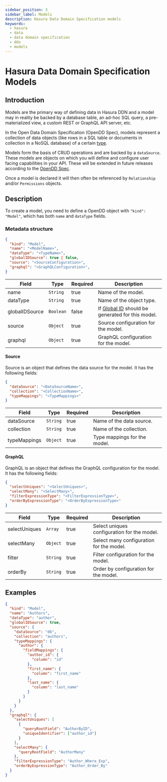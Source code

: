 ```yaml
---
sidebar_position: 3
sidebar_label: Models
description: Hasura Data Domain Specification models
keywords:
  - hasura
  - data
  - data domain specification
  - dds
  - models
---
```


# Hasura Data Domain Specification Models

## Introduction

Models are the primary way of defining data in Hasura DDN and a model may in reality be backed by a database table, an
ad-hoc SQL query, a pre-materialized view, a custom REST or GraphQL API server, etc.

In the Open Data Domain Specification (OpenDD Spec), models represent a collection of data objects (like rows in a SQL
table or documents in collection in a NoSQL database) of a certain [type](./types.mdx).

Models form the basis of CRUD operations and are backed by a `dataSource`. These models are objects on which you will
define and configure user facing capabilities in your API. These will be extended in future releases according to the
[OpenDD Spec](https://github.com/hasura/open-data-domain-specification).

Once a model is declared it will then often be referenced by `Relationship` and/or `Permissions` objects.

## Description

To create a model, you need to define a OpenDD object with `"kind": "Model"`, which has both `name` and `dataType`
fields.

### Metadata structure

```json
{
  "kind": "Model",
  "name": "<ModelName>",
  "dataType": "<TypeName>",
  "globalIDSource": true | false,
  "source": "<SourceConfiguration>",
  "graphql": "<GraphQLConfiguration>",
}
```

| Field          | Type      | Required | Description                                                         |
| -------------- | --------- | -------- | ------------------------------------------------------------------- |
| name           | `String`  | true     | Name of the model.                                                  |
| dataType       | `String`  | true     | Name of the object type.                                            |
| globalIDSource | `Boolean` | false    | If [Global ID](./global-id.mdx) should be generated for this model. |
| source         | `Object`  | true     | Source configuration for the model.                                 |
| graphql        | `Object`  | true     | GraphQL configuration for the model.                                |

#### Source

Source is an object that defines the data source for the model. It has the following fields:

```json
{
  "dataSource": "<DataSourceName>",
  "collection": "<CollectionName>",
  "typeMappings": "<TypeMappings>"
}
```

| Field        | Type     | Required | Description                  |
| ------------ | -------- | -------- | ---------------------------- |
| dataSource   | `String` | true     | Name of the data source.     |
| collection   | `String` | true     | Name of the collection.      |
| typeMappings | `Object` | true     | Type mappings for the model. |

#### GraphQL

GraphQL is an object that defines the GraphQL configuration for the model. It has the following fields:

```json
{
  "selectUniques": "<SelectUniques>",
  "selectMany": "<SelectMany>",
  "filterExpressionType": "<FilterExpressionType>",
  "orderByExpressionType": "<OrderByExpressionType>"
}
```

| Field         | Type     | Required | Description                                 |
| ------------- | -------- | -------- | ------------------------------------------- |
| selectUniques | `Array`  | true     | Select uniques configuration for the model. |
| selectMany    | `Object` | true     | Select many configuration for the model.    |
| filter        | `String` | true     | Filter configuration for the model.         |
| orderBy       | `String` | true     | Order by configuration for the model.       |

## Examples

```json
{
  "kind": "Model",
  "name": "Authors",
  "dataType": "author",
  "globalIDSource": true,
  "source": {
    "dataSource": "db",
    "collection": "authors",
    "typeMappings": {
      "author": {
        "fieldMappings": {
          "author_id": {
            "column": "id"
          },
          "first_name": {
            "column": "first_name"
          },
          "last_name": {
            "column": "last_name"
          }
        }
      }
    }
  },
  "graphql": {
    "selectUniques": [
      {
        "queryRootField": "AuthorByID",
        "uniqueIdentifier": ["author_id"]
      }
    ],
    "selectMany": {
      "queryRootField": "AuthorMany"
    },
    "filterExpressionType": "Author_Where_Exp",
    "orderByExpressionType": "Author_Order_By"
  }
}
```
